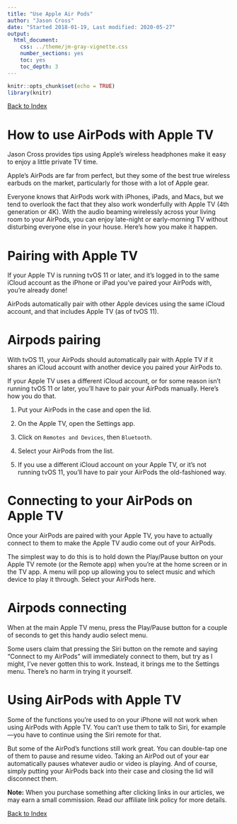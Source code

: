 ```yaml
---
title: "Use Apple Air Pods"
author: "Jason Cross"
date: "Started 2018-01-19, Last modified: 2020-05-27"
output:
  html_document:
    css: ../theme/jm-gray-vignette.css
    number_sections: yes
    toc: yes
    toc_depth: 3
---
```


```r
knitr::opts_chunk$set(echo = TRUE)
library(knitr)
```

[Back to Index](../README.html)

# How to use AirPods with Apple TV

Jason Cross provides tips using Apple's wireless headphones make it easy
to enjoy a little private TV time.

Apple’s AirPods are far from perfect, but they some of the best true
wireless earbuds on the market, particularly for those with a lot of
Apple gear. 

Everyone knows that AirPods work with iPhones, iPads, and Macs, but we
tend to overlook the fact that they also work wonderfully with Apple TV
(4th generation or 4K). With the audio beaming wirelessly across your
living room to your AirPods, you can enjoy late-night or early-morning
TV without disturbing everyone else in your house. Here’s how you make
it happen.

# Pairing with Apple TV

If your Apple TV is running tvOS 11 or later, and it’s logged in to the
same iCloud account as the iPhone or iPad you’ve paired your AirPods
with, you’re already done!

AirPods automatically pair with other Apple devices using the same
iCloud account, and that includes Apple TV (as of tvOS 11). 

# Airpods pairing

With tvOS 11, your AirPods should automatically pair with Apple TV if it
shares an iCloud account with another device you paired your AirPods to.

If your Apple TV uses a different iCloud account, or for some reason
isn’t running tvOS 11 or later, you’ll have to pair your AirPods
manually. Here’s how you do that.

1. Put your AirPods in the case and open the lid.

2. On the Apple TV, open the Settings app.

3. Click on `Remotes and Devices`, then `Bluetooth`.

4. Select your AirPods from the list.

5. If you use a different iCloud account on your Apple TV, or it’s not
running tvOS 11, you’ll have to pair your AirPods the old-fashioned way.

# Connecting to your AirPods on Apple TV

Once your AirPods are paired with your Apple TV, you have to actually
connect to them to make the Apple TV audio come out of your AirPods.

The simplest way to do this is to hold down the Play/Pause button on
your Apple TV remote (or the Remote app) when you’re at the home screen
or in the TV app. A menu will pop up allowing you to select music and
which device to play it through. Select your AirPods here.

# Airpods connecting

When at the main Apple TV menu, press the Play/Pause button for a couple
of seconds to get this handy audio select menu.

Some users claim that pressing the Siri button on the remote and saying
“Connect to my AirPods” will immediately connect to them, but try as I
might, I’ve never gotten this to work. Instead, it brings me to the
Settings menu. There’s no harm in trying it yourself.

# Using AirPods with Apple TV

Some of the functions you’re used to on your iPhone will not work when
using AirPods with Apple TV. You can’t use them to talk to Siri, for
example—you have to continue using the Siri remote for that.

But some of the AirPod’s functions still work great. You can double-tap
one of them to pause and resume video. Taking an AirPod out of your ear
automatically pauses whatever audio or video is playing. And of course,
simply putting your AirPods back into their case and closing the lid
will disconnect them.

**Note:** When you purchase something after clicking links in our
articles, we may earn a small commission. Read our affiliate link policy
for more details.

[Back to Index](../README.html)